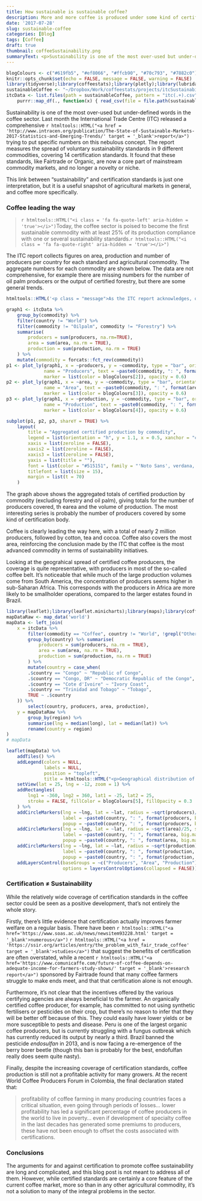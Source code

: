 ```yaml
---
title: How sustainable is sustainable coffee?
description: More and more coffee is produced under some kind of certification standard, but it's not clear how much this is helping. 
date: '2017-07-28'
slug: sustainable-coffee
categories: [Blog]
tags: [Coffee]
draft: true
thumbnail: coffeeSustainability.png
summaryText: <p>Sustainability is one of the most over-used but under-defined words in the coffee sector. Last month the International Trade Centre (ITC) released a comprehensive <a href = 'http://www.intracen.org/publication/The-State-of-Sustainable-Markets-2017-Statistics-and-Emerging-Trends/' target = '_blank'>report</a> trying to put specific numbers on this nebulous concept. The report measures the spread of voluntary sustainability standards in 9 different commodities, covering 14 certification standards. It found that these standards, like Fairtrade or Organic, are now a core part of mainstream commodity markets, and no longer a novelty or niche.</p><p>This link between "sustainability" and certification standards is just one interpretation, but it is a useful snapshot of agricultural markets in general, and coffee more specifically. <p><a href="http://tomcopple.coffee/2017/07/28/sustainable-coffee/"><img src="/img/coffeeSustainabilityBanner.png" alt="sustainable-coffee-banner" title="How sustainable is sustainable coffee?"/></a><p>
---
```

 
```r
blogColours <- c("#619fb5", "#ef8066", "#ffcb90", "#70c793", "#7882c0")
knitr::opts_chunk$set(echo = FALSE, message = FALSE, warning = FALSE)
library(tidyverse);library(coffeestats);library(plotly);library(lubridate);library(leaflet);library(htmltools)
sustainableCoffee <- "~/Dropbox/Work/coffeestats/projects/itcSustainability"
itcData <- list.files(path = sustainableCoffee, pattern = "itc(.+).csv") %>% 
    purrr::map_df(., function(x) { read_csv(file = file.path(sustainableCoffee, x))  } )
```

Sustainability is one of the most over-used but under-defined words in the coffee sector. Last month the International Trade Centre (ITC) released a comprehensive `r htmltools::HTML("<a href = 'http://www.intracen.org/publication/The-State-of-Sustainable-Markets-2017-Statistics-and-Emerging-Trends/' target = '_blank'>report</a>")` trying to put specific numbers on this nebulous concept. The report measures the spread of voluntary sustainability standards in 9 different commodities, covering 14 certification standards. It found that these standards, like Fairtrade or Organic, are now a core part of mainstream commodity markets, and no longer a novelty or niche. 

This link between "sustainability" and certification standards is just one interpretation, but it is a useful snapshot of agricultural markets in general, and coffee more specifically. 
   
### Coffee leading the way

> `r htmltools::HTML("<i class = 'fa fa-quote-left' aria-hidden = 'true'></i>")`Today, the coffee sector is poised to become the first sustainable commodity with at least 25% of its production compliance with one or several sustainability standards.`r htmltools::HTML("<i class = 'fa fa-quote-right' aria-hidden = 'true'></i>")` 

The ITC report collects figures on area, production and number of producers per country for each standard and agricultural commodity. The aggregate numbers for each commodity are shown below. The data are not comprehensive, for example there are missing numbers for the number of oil palm producers or the output of certified forestry, but there are some general trends.

```r
htmltools::HTML('<p class = "message">As the ITC report acknowledges, one of the most difficulties in collating figures on certification is that many producers could be certified with more than one organisation. Simply aggregating the numbers is therefore likely to exaggerate the totals, which should be kept in mind when looking at the totals.</p>')
```


```r
graph1 <- itcData %>% 
    group_by(commodity) %>% 
    filter(country != "World") %>% 
    filter(commodity != "Oilpalm", commodity != "Forestry") %>% 
    summarise(
        producers = sum(producers, na.rm=TRUE),
        area = sum(area, na.rm = TRUE),
        production = sum(production, na.rm = TRUE)
    ) %>% 
    mutate(commodity = forcats::fct_rev(commodity))
p1 <- plot_ly(graph1, x = ~producers, y = ~commodity, type = "bar", orientation = "h",
              name = "Producers", text = ~paste0(commodity, ": ", format(producers, big.mark = ","), " producers"), hoverinfo = "text",
              marker = list(color = blogColours[2]), opacity = 0.6)
p2 <- plot_ly(graph1, x = ~area, y = ~commodity, type = "bar", orientation = "h",
              name = "Area", text = ~paste0(commodity, ": ", format(area, big.mark = ","), " hectares"), hoverinfo = "text",
              marker = list(color = blogColours[3]), opacity = 0.6)
p3 <- plot_ly(graph1, x = ~production, y = ~commodity, type = "bar", orientation = "h",
              name = "Production", text = ~paste0(commodity, ": ", format(production, big.mark = ","), " tonnes"), hoverinfo = "text",
              marker = list(color = blogColours[4]), opacity = 0.6)
```
```r
subplot(p1, p2, p3, shareY = TRUE) %>% 
    layout(
        title = "Aggregated certified production by commodity",
        legend = list(orientation = "h", y = 1.1, x = 0.5, xanchor = "center"),
        xaxis = list(zeroline = FALSE),
        xaxis2 = list(zeroline = FALSE),
        xaxis3 = list(zeroline = FALSE),
        yaxis = list(title = ""),
        font = list(color = "#515151", family = "'Noto Sans', verdana, arial"),
        titlefont = list(size = 15),
        margin = list(t = 70)
    )
```

The graph above shows the aggregated totals of certified production by commodity (excluding forestry and oil palm), giving totals for the number of producers covered, th earea and the volume of production. The most interesting series is probably the number of producers covered by some kind of certification body. 

Coffee is clearly leading the way here, with a total of nearly 2 million producers, followed by cotton, tea and cocoa. Coffee also covers the most area, reinforcing the conclusion made by the ITC that coffee is the most advanced commodity in terms of sustainability initiatives. 

Looking at the geograhical spread of certified coffee producers, the coverage is quite representative, with producers in most of the so-called coffee belt. It's noticeable that while much of the large production volumes come from South America, the concentration of producers seems higher in sub-Saharan Africa. This corresponds with the producers in Africa are more likely to be smallholder operations, compared to the larger estates found in Brazil. 

```r
library(leaflet);library(leaflet.minicharts);library(maps);library(coffeestats);library(htmltools);library(htmlwidgets)
mapDataRaw <- map_data('world')
mapData <- left_join(
    x = itcData %>% 
        filter(commodity == "Coffee", country != "World", !grepl("Other", country)) %>%
        group_by(country) %>% summarise(
            producers = sum(producers, na.rm = TRUE),
            area = sum(area, na.rm = TRUE),
            production = sum(production, na.rm = TRUE)
        ) %>% 
        mutate(country = case_when(
        .$country == "Congo" ~ "Republic of Congo",
        .$country == "Congo, DR" ~ "Democratic Republic of the Congo",
        .$country == "Cote d'Ivoire" ~ "Ivory Coast",
        .$country == "Trinidad and Tobago" ~ "Tobago",
        TRUE ~ .$country
    )) %>% 
        select(country, producers, area, production),
    y = mapDataRaw %>% 
        group_by(region) %>% 
        summarise(lng = median(long), lat = median(lat)) %>% 
        rename(country = region)
)
# mapData
```
```r
leaflet(mapData) %>% 
    addTiles() %>% 
    addLegend(colors = NULL,
              labels = NULL,
              position = "topleft",
              title = htmltools::HTML("<p>Geographical distribution of certified coffee</p>")) %>% 
    setView(lat = 25, lng = -12, zoom = 1) %>% 
    addRectangles(
        lng1 = -360, lng2 = 360, lat1 = -25, lat2 = 25,
        stroke = FALSE, fillColor = blogColours[5], fillOpacity = 0.3
    ) %>% 
    addCircleMarkers(lng = ~lng, lat = ~lat, radius = ~sqrt(producers)/20, stroke = FALSE, group = "Producers", fillOpacity = 0.6,
                     label = ~paste0(country, ": ", format(producers, big.mark = ","), " producers"),
                     popup = ~paste0(country, ": ", format(producers, big.mark = ","), " producers"), fillColor = blogColours[2]) %>% 
    addCircleMarkers(lng = ~lng, lat = ~lat, radius = ~sqrt(area)/25, stroke = FALSE, group = "Area", fillOpacity = 0.6,
                     label = ~paste0(country, ": ", format(area, big.mark = ","), " hectares"),
                     popup = ~paste0(country, ": ", format(area, big.mark = ","), " hectares"), fillColor = blogColours[3]) %>% 
    addCircleMarkers(lng = ~lng, lat = ~lat, radius = ~sqrt(production)/30, stroke = FALSE, group = "Production", fillOpacity = 0.6,
                     label = ~paste0(country, ": ", format(production, big.mark = ","), " tonnes"),
                     popup = ~paste0(country, ": ", format(production, big.mark = ","), " tonnes"), fillColor = blogColours[4]) %>% 
    addLayersControl(baseGroups = ~c("Producers", "Area", "Production"),
                     options = layersControlOptions(collapsed = FALSE))
```



### Certification ≠ Sustainability

While the relatively wide coverage of certification standards in the coffee sector could be seen as a positive development, that's not entirely the whole story. 

Firstly, there's little evidence that certification actually improves farmer welfare on a regular basis. There have been `r htmltools::HTML("<a href='https://www.soas.ac.uk/news/newsitem93228.html' target = '_blank'>numerous</a>")` `r htmltools::HTML("<a href = 'https://ssir.org/articles/entry/the_problem_with_fair_trade_coffee' target = '_blank'>studies</a>")` that suggest the benefits of certification are often overstated, while a recent `r htmltools::HTML("<a href='https://www.comunicaffe.com/future-of-coffee-depends-on-adequate-income-for-farmers-study-shows/' target = '_blank'>research report</a>")` sponsored by Fairtrade found that many coffee farmers struggle to make ends meet, and that that certification alone is not enough. 

Furthermore, it's not clear that the incentives offered by the various certifying agencies are always beneficial to the farmer. An organically certified coffee producer, for example, has committed to not using synthetic fertilisers or pesticides on their crop, but there's no reason to infer that they will be better off because of this. They could easily have lower yields or be more susceptible to pests and disease. Peru is one of the largest organic coffee producers, but is currently struggling with a fungus outbreak which has currently reduced its output by nearly a third. Brazil banned the pesticide *endosulfan* in 2013, and is now facing a re-emergence of the berry borer beetle (though this ban is probably for the best, endofulfan really does seem quite nasty). 

Finally, despite the increasing coverage of certification standards, coffee production is still not a profitable activity for many growers. At the recent World Coffee Producers Forum in Colombia, the final declaration stated that:

> profitability of coffee farming in many producing countries faces a critical situation, even going through periods of losses... lower profitability has led a significant percentage of coffee producers in the world to live in poverty... even if development of specialty coffee in the last decades has generated some premiums to producers, these have not been enough to offset the costs associated with certifications. 

### Conclusions

The arguments for and against certification to promote coffee sustainability are long and complicated, and this blog post is not meant to address all of them. However, while certified standards are certainly a core feature of the current coffee market, more so than in any other agricultural commodity, it's not a solution to many of the integral problems in the sector. 